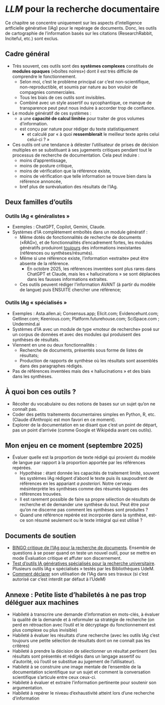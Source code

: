 # *LLM* pour la recherche documentaire

Ce chapitre se concentre uniquement sur les aspects d'intelligence artficielle générative (IAg) pour le repérage de documents. Donc, les outils de cartographie de l'information basés sur les citations (ResearchRabbit, Inciteful, etc.) sont exclus. 

## Cadre général 

- Très souvent, ces outils sont des **systèmes complexes** constitués de **modules opaques** («boîtes noires») dont il est très difficile de comprendre le fonctionnement. 
  - Selon moi, c'est le problème principal car c'est non-scientifique, non-reproductible, et soumis par nature au bon vouloir de compagnies commerciales.
  - Tous les biais de ces outils sont invisibles.
  - Combiné avec un style assertif ou sycophantique, ce manque de transparence peut peut nous induire à accorder trop de confiance.
- Le module génératif de ces systèmes : 
  - a une **capacité de calcul limitée** pour traiter de gros volumes d'information.
  - est conçu par nature pour rédiger du texte statistiquement
    - et calculé par « à quoi **ressemblerait** le meilleur texte après celui celui-ci ? »
- Ces outils ont une tendance à délester l'utilisateur de prises de décision multiples en se substituant à ses jugements critiques pendant tout le processus de recherche de documentation. Cela peut induire :
  - moins d'apprentissage, 
  - moins de posture critique, 
  - moins de vérification que la référence existe, 
  - moins de vérification que telle information se trouve bien dans la référence annoncée,
  - bref plus de surévaluation des résultats de l'IAg.

## Deux familles d'outils 

### Outils IAg « généralistes » 

- Exemples : ChatGPT, Copilot, Gemini, Claude.
- Systèmes d'IA complètement emboîtés dans un module génératif : 
  - Même dotés de fonctionnalités de recherche de documents («RAG»), et de fonctionnalités d’encadrement fortes, les modules génératifs produiront [toujours](https://arxiv.org/abs/2509.04664) des informations inexistantes (références ou synthèses/résumés).
  - Même si une référence existe, l'information «extraite» peut être absente de la référence. 
    - En octobre 2025, les références inventées sont plus rares dans ChatGPT et Claude, mais les « hallucinations » se sont déplacées dans les fausses informations extraites. 
  - Ces outils peuvent rédiger l’information AVANT (à partir du modèle de langue) puis ENSUITE chercher une référence;

### Outils IAg « spécialisés » 

- Exemples : Asta.allen.ai; Consensus.app; Elicit.com; Evidencehunt.com; Getliner.com; Keenious.com; Platform.futurehouse.com; SciSpace.com ; Undermind.ai
- Systèmes d'IA avec un module de type «moteur de recherche» posé sur un corpus de données et avec des modules qui produisent des synthèses de résultats. 
- Viennent en une ou deux fonctionnalités : 
  - Recherche de documents, présentés sous forme de listes de résultats;
  - Production de rapports de synthèse où les résultats sont assemblés dans des paragraphes rédigés.
- Pas de références inventées mais des « hallucinations » et des biais dans les synthèses. 

## À quoi bon ces outils ?

- Récolter du vocabulaire ou des notions de bases sur un sujet qu'on ne connaît pas.
- Coder des petits traitements documentaires simples en Python, R, etc. (Claude d'Anthropic est mon favori en ce moment).
- Explorer de la documentation en se disant que c'est un point de départ, pas un point d'arrivée (comme Google et Wikipédia avant ces outils).

## Mon enjeu en ce moment (septembre 2025)

- Évaluer quelle est la proportion de texte rédigé qui provient du modèle de langue par rapport à la proportion apportée par les références repérées. 
  - Hypothèse : étant donnée les capacités de traitement limité, souvent les systèmes IAg rédigent d'abord le texte puis ils saupoudrent de références en les appariant *a posteriori*. Notre cerveau mésinterprète les synthèses comme des résumés logiques des références trouvées. 
  - Il est rarement possible de faire sa propre sélection de résultats de recherche et de demander une synthèse du tout. Peut être pour qu'on ne discerne pas comment les synthèses sont produites ? 
  - Quand une référence repérée est incorporée dans la synthèse, est-ce son résumé seulement ou le texte intégral qui est utilisé ?

## Documents de soutien

- [BINGO critique de l’IAg pour la recherche de documents](https://boite-outils.bib.umontreal.ca/ld.php?content_id=37726345). Ensemble de questions à se poser quand on teste un nouvel outil, pour se mettre en mode Évaluation critique et affuter son discernement.
- [Test d’outils IA génératives spécialisés pour la recherche universitaire](https://boite-outils.bib.umontreal.ca/ld.php?content_id=37640268). Plusieurs outils IAg « spécialisés » testés par les Bibliothèques UdeM.
- [Comment déclarer](https://boite-outils.bib.umontreal.ca/c.php?g=743753&p=5377614) son utilisation de l'IAg dans ses travaux (si c'est autorisé car c'est interdit par défaut à l'UdeM)

## Annexe : Petite liste d’habiletés à ne pas trop déléguer aux machines

- Habileté à transcrire une demande d’information en mots-clés, à évaluer la qualité de la demande et à reformuler sa stratégie de recherche (on perd en rétroaction avec l’outil et le décryptage du fonctionnement est plus complexe ou plus invisible)
- Habileté à évaluer les résultats d’une recherche (avec les outils IAg c’est toujours une petite sélection de résultats dont on ne connaît pas les critères)
- Habileté à prendre la décision de sélectionner un résultat pertinent (les résultats sont présentés et rédigés dans un langage assertif ou d’autorité, où l’outil se substitue au jugement de l’utilisateur).
- Habileté à se construire une image mentale de l’ensemble de la documentation scientifique sur un sujet et comment la conversation scientifique s’articule entre ceux ceux-ci.
- Habileté à évaluer et extraire l’information pertinente pour soutenir son argumentation.
- Habileté à repérer le niveau d’exhaustivité atteint lors d’une recherche d’information
